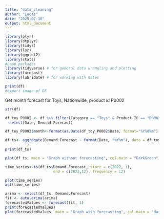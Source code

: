 ```yaml
---
title: "data_cleaning"
author: "Lucas"
date: "2025-07-10"
output: html_document
---
```


```r
library(plyr)
library(dtplyr)
library(tidyr)
library(lsr)
library(ggplot2)
library(stats)
#Load packages
library(tidyverse) # for general data wrangling and plotting
library(forecast)
library(lubridate) # for working with dates
```

```r
print(df)
#export image of DF
```

Get month forecast for Toys, Nationwide, product id P0002

```r
str(df)

```

```r
df_toy_P0002 <- df %>% filter(Category == "Toys" & Product.ID == "P0002") %>% 
  select(Date, Demand.Forecast)
```

```r
df_toy_P0002$month<-format(as.Date(df_toy_P0002$Date, format="%Y%d%m"), "%m")
```

```r
df_ts<- aggregate(Demand.Forecast ~ format(Date, "%Y%m"), data = df_toy_P0002, FUN = mean
          )
print(df_ts)
```

```r
plot(df_ts, main = "Graph without forecasting", col.main = "DarkGreen")
```

```r
time_series<-ts(df_ts$Demand.Forecast, start = c(2022, 1),
                      end = c(2023,12), frequency = 12)
```


```r
plot(time_series)
acf(time_series)
```


```r
arima <- select(df_ts, Demand.Forecast)
fit <- auto.arima(arima)
forecastedValues <- forecast(fit, 1)
print(forecastedValues)
plot(forecastedValues, main = "Graph with forecasting", col.main = "darkgreen")

```